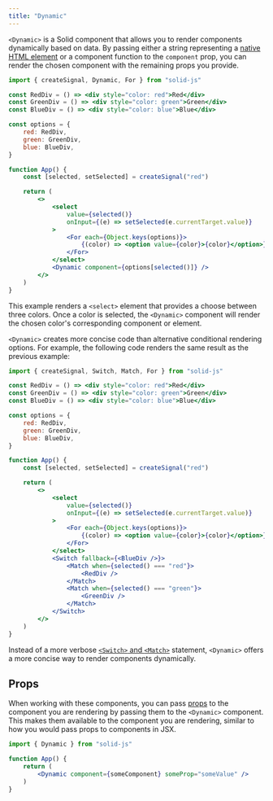 ```yaml
---
title: "Dynamic"
---
```


`<Dynamic>` is a Solid component that allows you to render components dynamically based on data.
By passing either a string representing a [native HTML element](https://developer.mozilla.org/en-US/docs/Web/HTML/Element) or a component function to the `component` prop, you can render the chosen component with the remaining props you provide.

```jsx
import { createSignal, Dynamic, For } from "solid-js"

const RedDiv = () => <div style="color: red">Red</div>
const GreenDiv = () => <div style="color: green">Green</div>
const BlueDiv = () => <div style="color: blue">Blue</div>

const options = {
	red: RedDiv,
	green: GreenDiv,
	blue: BlueDiv,
}

function App() {
	const [selected, setSelected] = createSignal("red")

	return (
		<>
			<select
				value={selected()}
				onInput={(e) => setSelected(e.currentTarget.value)}
			>
				<For each={Object.keys(options)}>
					{(color) => <option value={color}>{color}</option>} 
				</For>
			</select>
			<Dynamic component={options[selected()]} />
		</>
	)
}
```

This example renders a `<select>` element that provides a choose between three colors.
Once a color is selected, the `<Dynamic>` component will render the chosen color's corresponding component or element.

`<Dynamic>` creates more concise code than alternative conditional rendering options.
For example, the following code renders the same result as the previous example:

```jsx
import { createSignal, Switch, Match, For } from "solid-js"

const RedDiv = () => <div style="color: red">Red</div>
const GreenDiv = () => <div style="color: green">Green</div>
const BlueDiv = () => <div style="color: blue">Blue</div>

const options = {
	red: RedDiv,
	green: GreenDiv,
	blue: BlueDiv,
}

function App() {
	const [selected, setSelected] = createSignal("red")

	return (
		<>
			<select
				value={selected()}
				onInput={(e) => setSelected(e.currentTarget.value)}
			>
				<For each={Object.keys(options)}>
					{(color) => <option value={color}>{color}</option>} 
				</For>
			</select>
			<Switch fallback={<BlueDiv />}>
				<Match when={selected() === "red"}>
					<RedDiv />
				</Match>
				<Match when={selected() === "green"}>
					<GreenDiv />
				</Match>
			</Switch>
		</>
	)
}
```

Instead of a more verbose [`<Switch>` and `<Match>`](/concepts/control-flow/conditional-rendering) statement, `<Dynamic>` offers a more concise way to render components dynamically.

## Props

When working with these components, you can pass [props](/concepts/components/props) to the component you are rendering by passing them to the `<Dynamic>` component.
This makes them available to the component you are rendering, similar to how you would pass props to components in JSX.

```jsx
import { Dynamic } from "solid-js"

function App() {
	return (
		<Dynamic component={someComponent} someProp="someValue" />
	)
}
```